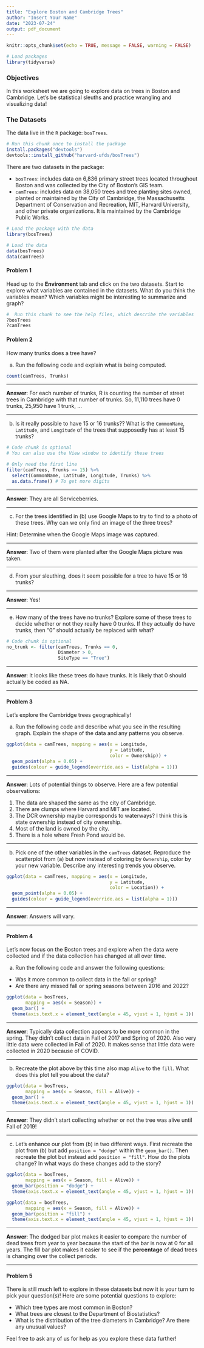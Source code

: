 ```yaml
---
title: "Explore Boston and Cambridge Trees"
author: "Insert Your Name"
date: "2023-07-24"
output: pdf_document
---
```


```r
knitr::opts_chunk$set(echo = TRUE, message = FALSE, warning = FALSE)

# Load packages
library(tidyverse)
```



### Objectives

In this worksheet we are going to explore data on trees in Boston and Cambridge.  Let's be statistical sleuths and practice wrangling and visualizing data!

### The Datasets

The data live in the `R` package: `bosTrees`.

```r
# Run this chunk once to install the package
install.packages("devtools")
devtools::install_github("harvard-ufds/bosTrees")
```

There are two datasets in the package:

* `bosTrees`: includes data on 6,836 primary street trees located throughout Boston and was collected by the City of Boston's GIS team.
* `camTrees`: includes data on 38,050 trees and tree planting sites owned, planted or maintained by the City of Cambridge, the Massachusetts Department of Conservation and Recreation, MIT, Harvard University, and other private organizations.  It is maintained by the Cambridge Public Works.


```r
# Load the package with the data
library(bosTrees)

# Load the data
data(bosTrees)
data(camTrees)
```


#### Problem 1

Head up to the **Environment** tab and click on the two datasets.  Start to explore what variables are contained in the datasets.  What do you think the variables mean?  Which variables might be interesting to summarize and graph?

```r
#  Run this chunk to see the help files, which describe the variables
?bosTrees
?camTrees
```

#### Problem 2

How many trunks does a tree have?  

a. Run the following code and explain what is being computed.

```r
count(camTrees, Trunks)
```


******************************************************


**Answer**: For each number of trunks, R is counting the number of street trees in Cambridge with that number of trunks.  So, 11,110 trees have 0 trunks, 25,950 have 1 trunk, ...


******************************************************

b. Is it really possible to have 15 or 16 trunks??  What is the `CommonName`, `Latitude`, and `Longitude` of the trees that supposedly has at least 15 trunks?

```r
# Code chunk is optional
# You can also use the View window to identify these trees

```

```r
# Only need the first line
filter(camTrees, Trunks >= 15) %>%
  select(CommonName, Latitude, Longitude, Trunks) %>%
  as.data.frame() # To get more digits
```

******************************************************


**Answer**: They are all Serviceberries. 


******************************************************

c.  For the trees identified in (b) use Google Maps to try to find to a photo of these trees.  Why can we only find an image of the three trees?

Hint: Determine when the Google Maps image was captured.


******************************************************


**Answer**: Two of them were planted after the Google Maps picture was taken.


******************************************************

d.  From your sleuthing, does it seem possible for a tree to have 15 or 16 trunks?


******************************************************


**Answer**: Yes!


******************************************************


e. How many of the trees have no trunks?  Explore some of these trees to decide whether or not they really have 0 trunks.  If they actually do have trunks, then "0" should actually be replaced with what?


```r
# Code chunk is optional
no_trunk <- filter(camTrees, Trunks == 0,
                   Diameter > 0, 
                   SiteType == "Tree")
```


******************************************************


**Answer**: It looks like these trees do have trunks.  It is likely that 0 should actually be coded as NA.


******************************************************


#### Problem 3

Let's explore the Cambridge trees geographically!

a. Run the following code and describe what you see in the resulting graph.  Explain the shape of the data and any patterns you observe.

```r
ggplot(data = camTrees, mapping = aes(x = Longitude,
                                      y = Latitude,
                                      color = Ownership)) +
  geom_point(alpha = 0.05) +
  guides(colour = guide_legend(override.aes = list(alpha = 1)))
```

******************************************************


**Answer**: Lots of potential things to observe.  Here are a few potential observations:

1. The data are shaped the same as the city of Cambridge.  
2. There are clumps where Harvard and MIT are located.  
3. The DCR ownership maybe corresponds to waterways?  I think this is state ownership instead of city ownership.
4. Most of the land is owned by the city.
5. There is a hole where Fresh Pond would be.

******************************************************


b. Pick one of the other variables in the `camTrees` dataset.  Reproduce the scatterplot from (a) but now instead of coloring by `Ownership`, color by your new variable.  Describe any interesting trends you observe.

```r
ggplot(data = camTrees, mapping = aes(x = Longitude,
                                      y = Latitude,
                                      color = Location)) +
  geom_point(alpha = 0.05) +
  guides(colour = guide_legend(override.aes = list(alpha = 1)))
```


******************************************************


**Answer**: Answers will vary.


******************************************************


#### Problem 4

Let's now focus on the Boston trees and explore when the data were collected and if the data collection has changed at all over time.


a. Run the following code and answer the following questions:

- Was it more common to collect data in the fall or spring?
- Are there any missed fall or spring seasons between 2016 and 2022?  

```r
ggplot(data = bosTrees, 
       mapping = aes(x = Season)) +
  geom_bar() + 
  theme(axis.text.x = element_text(angle = 45, vjust = 1, hjust = 1))
```

******************************************************


**Answer**: Typically data collection appears to be more common in the spring.  They didn't collect data in Fall of 2017 and Spring of 2020.  Also very little data were collected in Fall of 2020.  It makes sense that little data were collected in 2020 because of COVID.

******************************************************


b. Recreate the plot above by this time also map `Alive` to the `fill`.  What does this plot tell you about the data?

```r
ggplot(data = bosTrees, 
       mapping = aes(x = Season, fill = Alive)) +
  geom_bar() + 
  theme(axis.text.x = element_text(angle = 45, vjust = 1, hjust = 1))
```

******************************************************


**Answer**: They didn't start collecting whether or not the tree was alive until Fall of 2019!


******************************************************

c. Let's enhance our plot from (b) in two different ways.  First recreate the plot from (b) but add `position = "dodge"` within the `geom_bar()`.  Then recreate the plot but instead add `position = "fill"`.  How do the plots change?  In what ways do these changes add to the story?

```r
ggplot(data = bosTrees, 
       mapping = aes(x = Season, fill = Alive)) +
  geom_bar(position = "dodge") + 
  theme(axis.text.x = element_text(angle = 45, vjust = 1, hjust = 1))

ggplot(data = bosTrees, 
       mapping = aes(x = Season, fill = Alive)) +
  geom_bar(position = "fill") + 
  theme(axis.text.x = element_text(angle = 45, vjust = 1, hjust = 1))
```


******************************************************


**Answer**: The dodged bar plot makes it easier to compare the number of dead trees from year to year because the start of the bar is now at 0 for all years.  The fill bar plot makes it easier to see if the **percentage** of dead trees is changing over the collect periods.

******************************************************


#### Problem 5

There is still much left to explore in these datasets but now it is your turn to pick your question(s)!  Here are some potential questions to explore:

* Which tree types are most common in Boston?
* What trees are closest to the Department of Biostatistics?
* What is the distribution of the tree diameters in Cambridge?  Are there any unusual values?

Feel free to ask any of us for help as you explore these data further!  
